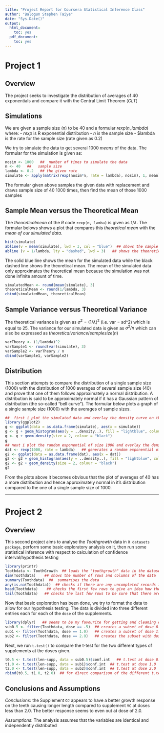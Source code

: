 ```yaml
---
title: "Project Report for Coursera Statistical Inference Class"
author: "Balogun Stephen Taiye"
date: "Sys.Date()"
output:
  html_document:
    toc: yes
  pdf_document:
    toc: yes
---
```


# Project 1

## Overview
 The project seeks to investigate the distribution of averages of 40 exponentials
and compare it with the Central Limit Theorem (*CLT*)

## Simulations
We are given a sample size (n) to be 40 and a formular $rexp(n, lambda)$ where:
        - $rexp$ is R exponential distribution
        - $n$ is the sample size
        - $lambda is the rate for the sample size (rate given as 0.2)
 
We try to simulate the data to get several 1000 *means* of the data. The formular for the simulation is given as: 
        
```r
nosim <- 1000   ##  number of times to simulate the data
n <- 40   ##   sample size
lambda <- 0.2   ## the given rate
simulate <- apply(matrix(rexp(nosim*n, rate = lambda), nosim), 1, mean)
```
The formular given above samples the given data with replacement and draws 
sample size of 40 1000 times, then find the mean of those 1000 samples

## Sample Mean versus the Theoretical Mean
 
The $theoretical mean$ of the *R* code `rexp(n, lamba)` is given as $1/\lambda$.
The formular belows shows a plot that compares this *theoretical mean* with the 
*mean of our simulated data*.

```r
hist(simulate)
abline(v = mean(simulate), lwd = 3, col = "blue")  ## shows the sample mean
abline (v = 1/lambda, lty = "dashed", lwd = 3)   ## shows the theoretical mean on the same plot
```

The solid blue line shows the mean for the simulated data while the black dashed line shows the theoretical mean. The mean of the simulated data only approximates the theoretical mean because the simulation was not done infinite amount of time.


```r
simulatedMean <- round(mean(simulate), 3)
theoreticalMean <- round(1/lambda, 3)
cbind(simulatedMean, theoreticalMean)
```

##  Sample Variance versus Theoretical Variance

The theoretical variance is given as $\sigma^2 = (1/ \lambda)^2$ (i.e. var = sd^2) which is equal to 25. The variance for our simulated data is given as $\sigma^2 / n$ which can also be expressed as $theoretical variance / sample size (n)$

```r
varTheory <- (1/lambda)^2
varSample1 <- round(var(simulate), 3)
varSample2 <- varTheory / n
cbind(varSample1, varSample2)
```

##  Distribution

This section attempts to compare the distribution of a single sample size (1000) with the distribution of 1000 averages of several sample size (40) and prove that one of them follows approximately a normal distribution. A distribution is said to be approximately normal if it has a Gaussian pattern of distribution (the so-called "bell curve").
The formular below plots a graph of a single sample size (1000) with the averages of sample sizes.

```r
##  first i plot the simulated data and overlay the density curve on the histogram
library(ggplot2)
g <- ggplot(data = as.data.frame(simulate), aes(x = simulate))
g <- g + geom_histogram(aes(y = ..density..), fill = "lightblue", colour = "black")
g <- g + geom_density(size = 2, colour = "black")  
g
## next i plot the random exponential of size 1000 and overlay the density curve on the histogram too
dat <- rexp(1000, rate = lambda)   ## generates a random exponential of size 1000
g2 <- ggplot(data = as.data.frame(dat), aes(x = dat))
g2 <- g2 + geom_histogram(aes(y = ..density..), fill = "lightblue", colour = "black")
g2 <- g2 + geom_density(size = 2, colour = "black")
g2
```

From the plots above it becomes obvious that the plot of averages of 40 has a more distribution and hence approximately normal in it's distribution compared to the one of a single sample size of 1000.

---

# Project 2

##  Overview

This second project aims to analyse the *Toothgrowth* data in `R datasets package`, perform some basic exploratory analysis on it, then run some statistical inference with respect to calculation of confidence interval/hypothesis testing

```r
library(printr)
Toothdata <- ToothGrowth  ## loads the "toothgrowth" data in the datasets package
dim(Toothdata)    ## shows the number of rows and columns of the data
summary(Toothdata)  ##  summarises the data
any(is.na(Toothdata))  ## checks if there are any uncompleted records in the data
head(Toothdata)    ## checks the first few rows to give an idea how the data looks like
tail(Toothdata)   ## checks the last few rows to be sure that there are same number of entries for each column
```

Now that basic exploration has been done, we try to format the data to allow for our hypothesis testing. The data is divided into three different entries each for each of the `dose` of the supplements.

```r
library(dplyr)   ## seems to be my favourite for getting and cleaning data
sub0.5 <- filter(Toothdata, dose == .5)  ## creates a subset of dose 0.5
sub1 <- filter(Toothdata, dose == 1.0)   ## creates a subset of dose 1.0
sub2 <- filter(Toothdata, dose == 2.0)   ## creates the subset with dose 2.0
```

Next, we run `t.test()` to compare the t-test for the two different types of supplements at the doses given.

```r
t0.5 <- t.test(len~supp, data = sub0.5)$conf.int   ## t.test at dose 0.5
t1.0 <- t.test(len~supp, data = sub1)$conf.int  ## t.test at dose 1.0
t2.0 <- t.test(len~supp, data = sub2)$conf.int  ## t.test at dose 2.0
rbind(t0.5, t1.0, t2.0)  ## for direct comparison of the different t.test() for the three doses
```

## Conclusions and Assumptions

*Conclusions*: the Supplement `OJ` appears to have a better growth response on the teeth causing longer length compared to supplement `VC` at doses less than 2.0. The better response seems to even out at dose of 2.0.

*Assumptions*: The analysis assumes that the variables are identical and independently distributed

